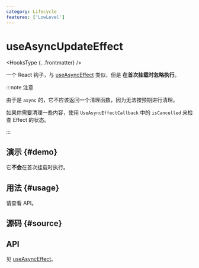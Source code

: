 ```yaml
---
category: Lifecycle
features: ['LowLevel']
---
```


# useAsyncUpdateEffect


<HooksType {...frontmatter} />

一个 React 钩子，与 [useAsyncEffect](/reference/use-async-effect) 类似，但是 **在首次挂载时忽略执行**。

:::note 注意

由于是 `async` 的，它不应该返回一个清理函数，因为无法按预期进行清理。

如果你需要清理一些内容，使用 `UseAsyncEffectCallback` 中的 `isCancelled` 来检查 Effect 的状态。

:::

## 演示 \{#demo}

它**不会**在首次挂载时执行。


<App />

## 用法 \{#usage}

请查看 API。

## 源码 \{#source}


<Source />

## API

见 [useAsyncEffect](/reference/use-async-effect/#api)。
